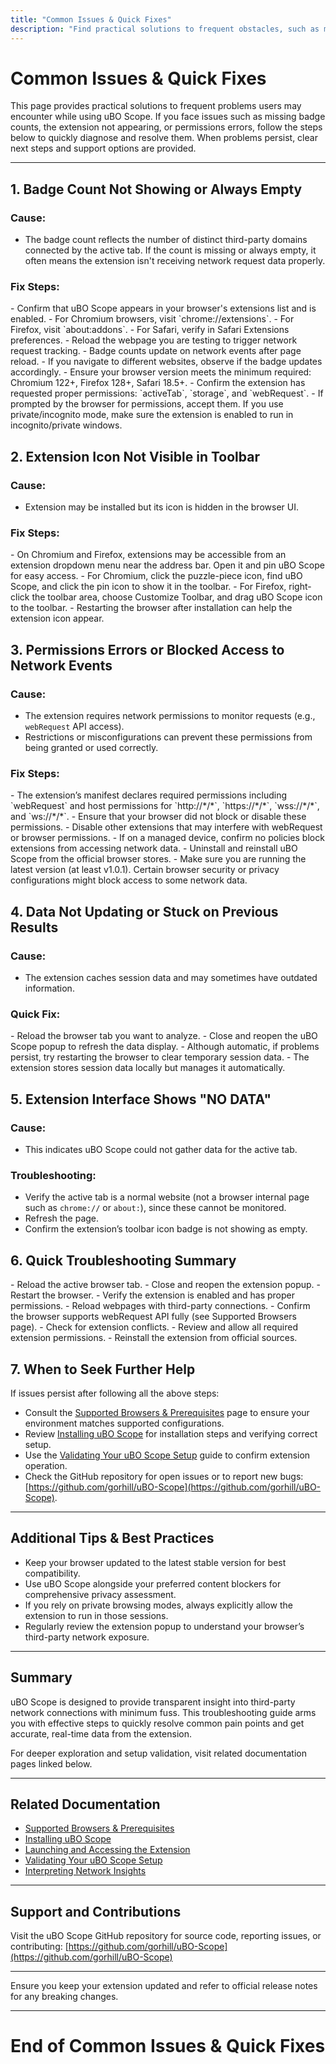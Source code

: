 ```yaml
---
title: "Common Issues & Quick Fixes"
description: "Find practical solutions to frequent obstacles, such as missing badge counts, the extension not appearing, or permissions errors. Get clear next steps or where to seek help if the extension does not operate as expected."
---
```


# Common Issues & Quick Fixes

This page provides practical solutions to frequent problems users may encounter while using uBO Scope. If you face issues such as missing badge counts, the extension not appearing, or permissions errors, follow the steps below to quickly diagnose and resolve them. When problems persist, clear next steps and support options are provided.

---

## 1. Badge Count Not Showing or Always Empty

### Cause:
- The badge count reflects the number of distinct third-party domains connected by the active tab. If the count is missing or always empty, it often means the extension isn't receiving network request data properly.

### Fix Steps:
<Steps>
<Step title="Verify Extension is Enabled and Installed Correctly">
- Confirm that uBO Scope appears in your browser's extensions list and is enabled.
- For Chromium browsers, visit `chrome://extensions`.
- For Firefox, visit `about:addons`.
- For Safari, verify in Safari Extensions preferences.
</Step>
<Step title="Reload the Current Tab">
- Reload the webpage you are testing to trigger network request tracking.
- Badge counts update on network events after page reload.
- If you navigate to different websites, observe if the badge updates accordingly.
</Step>
<Step title="Check Browser Permissions and Version">
- Ensure your browser version meets the minimum required: Chromium 122+, Firefox 128+, Safari 18.5+.
- Confirm the extension has requested proper permissions: `activeTab`, `storage`, and `webRequest`.
- If prompted by the browser for permissions, accept them.
</Step>
</Steps>

<Note>
If you use private/incognito mode, make sure the extension is enabled to run in incognito/private windows.
</Note>

## 2. Extension Icon Not Visible in Toolbar

### Cause:
- Extension may be installed but its icon is hidden in the browser UI.

### Fix Steps:
<Steps>
<Step title="Check Toolbar Overflow or Extension Menu">
- On Chromium and Firefox, extensions may be accessible from an extension dropdown menu near the address bar. Open it and pin uBO Scope for easy access.
</Step>
<Step title="Pin uBO Scope in Browser Toolbar">
- For Chromium, click the puzzle-piece icon, find uBO Scope, and click the pin icon to show it in the toolbar.
- For Firefox, right-click the toolbar area, choose Customize Toolbar, and drag uBO Scope icon to the toolbar.
</Step>
<Step title="Restart Browser if Needed">
- Restarting the browser after installation can help the extension icon appear.
</Step>
</Steps>

## 3. Permissions Errors or Blocked Access to Network Events

### Cause:
- The extension requires network permissions to monitor requests (e.g., `webRequest` API access).
- Restrictions or misconfigurations can prevent these permissions from being granted or used correctly.

### Fix Steps:
<Steps>
<Step title="Verify Manifest Permissions">
- The extension’s manifest declares required permissions including `webRequest` and host permissions for `http://*/*`, `https://*/*`, `wss://*/*`, and `ws://*/*`.
- Ensure that your browser did not block or disable these permissions.
</Step>
<Step title="Check for Conflicting Extensions or Policies">
- Disable other extensions that may interfere with webRequest or browser permissions.
- If on a managed device, confirm no policies block extensions from accessing network data.
</Step>
<Step title="Reinstall or Update the Extension">
- Uninstall and reinstall uBO Scope from the official browser stores.
- Make sure you are running the latest version (at least v1.0.1).
</Step>
</Steps>

<Warning>
Certain browser security or privacy configurations might block access to some network data.
</Warning>

## 4. Data Not Updating or Stuck on Previous Results

### Cause:
- The extension caches session data and may sometimes have outdated information.

### Quick Fix:
<Steps>
<Step title="Reload Webpage and Extension Popup">
- Reload the browser tab you want to analyze.
- Close and reopen the uBO Scope popup to refresh the data display.
</Step>
<Step title="Clear Extension Data Cache">
- Although automatic, if problems persist, try restarting the browser to clear temporary session data.
- The extension stores session data locally but manages it automatically.
</Step>
</Steps>

## 5. Extension Interface Shows "NO DATA"

### Cause:
- This indicates uBO Scope could not gather data for the active tab.

### Troubleshooting:
- Verify the active tab is a normal website (not a browser internal page such as `chrome://` or `about:`), since these cannot be monitored.
- Refresh the page.
- Confirm the extension’s toolbar icon badge is not showing as empty.

## 6. Quick Troubleshooting Summary

<AccordionGroup title="Quick Common Fixes">
<Accordion title="Extension Not Responding or No Updates">
- Reload the active browser tab.
- Close and reopen the extension popup.
- Restart the browser.
</Accordion>
<Accordion title="Badge Count Always Zero">
- Verify the extension is enabled and has proper permissions.
- Reload webpages with third-party connections.
- Confirm the browser supports webRequest API fully (see Supported Browsers page).
</Accordion>
<Accordion title="Permissions Denied or Error Messages">
- Check for extension conflicts.
- Review and allow all required extension permissions.
- Reinstall the extension from official sources.
</Accordion>
</AccordionGroup>

## 7. When to Seek Further Help

If issues persist after following all the above steps:

- Consult the [Supported Browsers & Prerequisites](../installing-ubo-scope/supported-browsers-and-requirements) page to ensure your environment matches supported configurations.
- Review [Installing uBO Scope](../installing-ubo-scope/installation-guides) for installation steps and verifying correct setup.
- Use the [Validating Your uBO Scope Setup](../validation-and-troubleshooting/validating-installation) guide to confirm extension operation.
- Check the GitHub repository for open issues or to report new bugs: [https://github.com/gorhill/uBO-Scope](https://github.com/gorhill/uBO-Scope).

---

## Additional Tips & Best Practices

- Keep your browser updated to the latest stable version for best compatibility.
- Use uBO Scope alongside your preferred content blockers for comprehensive privacy assessment.
- If you rely on private browsing modes, always explicitly allow the extension to run in those sessions.
- Regularly review the extension popup to understand your browser’s third-party network exposure.

---

## Summary

uBO Scope is designed to provide transparent insight into third-party network connections with minimum fuss. This troubleshooting guide arms you with effective steps to quickly resolve common pain points and get accurate, real-time data from the extension.

For deeper exploration and setup validation, visit related documentation pages linked below.

---

## Related Documentation

- [Supported Browsers & Prerequisites](../installing-ubo-scope/supported-browsers-and-requirements)
- [Installing uBO Scope](../installing-ubo-scope/installation-guides)
- [Launching and Accessing the Extension](../first-run-setup/launching-ubo-scope)
- [Validating Your uBO Scope Setup](./validating-installation)
- [Interpreting Network Insights](../first-run-setup/understanding-the-popup)

---

## Support and Contributions

Visit the uBO Scope GitHub repository for source code, reporting issues, or contributing: [https://github.com/gorhill/uBO-Scope](https://github.com/gorhill/uBO-Scope)

---

<Check>
Ensure you keep your extension updated and refer to official release notes for any breaking changes.
</Check>

---

# End of Common Issues & Quick Fixes
